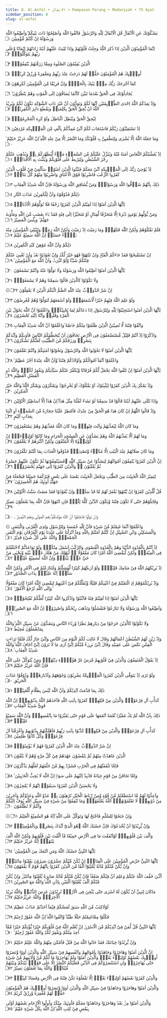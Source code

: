 ---
title: 8. Al-Anfal • الانفال • Rampasan Perang • Madaniyah • 75 Ayat
sidebar_position: 8
slug: al-anfal
---



<DocusaurusSvg />

<TextArab>

يَسْـَٔلُوْنَكَ عَنِ الْاَنْفَالِۗ قُلِ الْاَنْفَالُ لِلّٰهِ وَالرَّسُوْلِۚ فَاتَّقُوا اللّٰهَ وَاَصْلِحُوْا ذَاتَ بَيْنِكُمْ ۖوَاَطِيْعُوا اللّٰهَ وَرَسُوْلَهٗٓ اِنْ كُنْتُمْ مُّؤْمِنِيْنَ
۝١

اِنَّمَا الْمُؤْمِنُوْنَ الَّذِيْنَ اِذَا ذُكِرَ اللّٰهُ وَجِلَتْ قُلُوْبُهُمْ وَاِذَا تُلِيَتْ عَلَيْهِمْ اٰيٰتُهٗ زَادَتْهُمْ اِيْمَانًا وَّعَلٰى رَبِّهِمْ يَتَوَكَّلُوْنَۙ
۝٢

الَّذِيْنَ يُقِيْمُوْنَ الصَّلٰوةَ وَمِمَّا رَزَقْنٰهُمْ يُنْفِقُوْنَۗ
۝٣

اُولٰۤىِٕكَ هُمُ الْمُؤْمِنُوْنَ حَقًّاۗ لَهُمْ دَرَجٰتٌ عِنْدَ رَبِّهِمْ وَمَغْفِرَةٌ وَّرِزْقٌ كَرِيْمٌۚ
۝٤

كَمَآ اَخْرَجَكَ رَبُّكَ مِنْۢ بَيْتِكَ بِالْحَقِّۖ وَاِنَّ فَرِيْقًا مِّنَ الْمُؤْمِنِيْنَ لَكٰرِهُوْنَ
۝٥

يُجَادِلُوْنَكَ فِى الْحَقِّ بَعْدَمَا تَبَيَّنَ كَاَنَّمَا يُسَاقُوْنَ اِلَى الْمَوْتِ وَهُمْ يَنْظُرُوْنَ ۗ
۝٦

وَاِذْ يَعِدُكُمُ اللّٰهُ اِحْدَى الطَّاۤىِٕفَتَيْنِ اَنَّهَا لَكُمْ وَتَوَدُّوْنَ اَنَّ غَيْرَ ذَاتِ الشَّوْكَةِ تَكُوْنُ لَكُمْ وَيُرِيْدُ اللّٰهُ اَنْ يُّحِقَّ الْحَقَّ بِكَلِمٰتِهٖ وَيَقْطَعَ دَابِرَ الْكٰفِرِيْنَۙ
۝٧

لِيُحِقَّ الْحَقَّ وَيُبْطِلَ الْبَاطِلَ وَلَوْ كَرِهَ الْمُجْرِمُوْنَۚ
۝٨

اِذْ تَسْتَغِيْثُوْنَ رَبَّكُمْ فَاسْتَجَابَ لَكُمْ اَنِّيْ مُمِدُّكُمْ بِاَلْفٍ مِّنَ الْمَلٰۤىِٕكَةِ مُرْدِفِيْنَ
۝٩

وَمَا جَعَلَهُ اللّٰهُ اِلَّا بُشْرٰى وَلِتَطْمَىِٕنَّ بِهٖ قُلُوْبُكُمْۗ وَمَا النَّصْرُ اِلَّا مِنْ عِنْدِ اللّٰهِ ۗاِنَّ اللّٰهَ عَزِيْزٌ حَكِيْمٌ ࣖ
۝١٠

اِذْ يُغَشِّيْكُمُ النُّعَاسَ اَمَنَةً مِّنْهُ وَيُنَزِّلُ عَلَيْكُمْ مِّنَ السَّمَاۤءِ مَاۤءً لِّيُطَهِّرَكُمْ بِهٖ وَيُذْهِبَ عَنْكُمْ رِجْزَ الشَّيْطٰنِ وَلِيَرْبِطَ عَلٰى قُلُوْبِكُمْ وَيُثَبِّتَ بِهِ الْاَقْدَامَۗ
۝١١

اِذْ يُوْحِيْ رَبُّكَ اِلَى الْمَلٰۤىِٕكَةِ اَنِّيْ مَعَكُمْ فَثَبِّتُوا الَّذِيْنَ اٰمَنُوْاۗ سَاُلْقِيْ فِيْ قُلُوْبِ الَّذِيْنَ كَفَرُوا الرُّعْبَ فَاضْرِبُوْا فَوْقَ الْاَعْنَاقِ وَاضْرِبُوْا مِنْهُمْ كُلَّ بَنَانٍۗ
۝١٢

ذٰلِكَ بِاَنَّهُمْ شَاۤقُّوا اللّٰهَ وَرَسُوْلَهٗۚ وَمَنْ يُّشَاقِقِ اللّٰهَ وَرَسُوْلَهٗ فَاِنَّ اللّٰهَ شَدِيْدُ الْعِقَابِ
۝١٣

ذٰلِكُمْ فَذُوْقُوْهُ وَاَنَّ لِلْكٰفِرِيْنَ عَذَابَ النَّارِ
۝١٤

يٰٓاَيُّهَا الَّذِيْنَ اٰمَنُوْٓا اِذَا لَقِيْتُمُ الَّذِيْنَ كَفَرُوْا زَحْفًا فَلَا تُوَلُّوْهُمُ الْاَدْبَارَۚ
۝١٥

وَمَنْ يُّوَلِّهِمْ يَوْمَىِٕذٍ دُبُرَهٗٓ اِلَّا مُتَحَرِّفًا لِّقِتَالٍ اَوْ مُتَحَيِّزًا اِلٰى فِئَةٍ فَقَدْ بَاۤءَ بِغَضَبٍ مِّنَ اللّٰهِ وَمَأْوٰىهُ جَهَنَّمُ ۗ وَبِئْسَ الْمَصِيْرُ
۝١٦

فَلَمْ تَقْتُلُوْهُمْ وَلٰكِنَّ اللّٰهَ قَتَلَهُمْۖ وَمَا رَمَيْتَ اِذْ رَمَيْتَ وَلٰكِنَّ اللّٰهَ رَمٰىۚ وَلِيُبْلِيَ الْمُؤْمِنِيْنَ مِنْهُ بَلَاۤءً حَسَنًاۗ اِنَّ اللّٰهَ سَمِيْعٌ عَلِيْمٌ
۝١٧

ذٰلِكُمْ وَاَنَّ اللّٰهَ مُوْهِنُ كَيْدِ الْكٰفِرِيْنَ
۝١٨

اِنْ تَسْتَفْتِحُوْا فَقَدْ جَاۤءَكُمُ الْفَتْحُۚ وَاِنْ تَنْتَهُوْا فَهُوَ خَيْرٌ لَّكُمْۚ وَاِنْ تَعُوْدُوْا نَعُدْۚ وَلَنْ تُغْنِيَ عَنْكُمْ فِئَتُكُمْ شَيْـًٔا وَّلَوْ كَثُرَتْۙ وَاَنَّ اللّٰهَ مَعَ الْمُؤْمِنِيْنَ ࣖ
۝١٩

يٰٓاَيُّهَا الَّذِيْنَ اٰمَنُوْٓا اَطِيْعُوا اللّٰهَ وَرَسُوْلَهٗ وَلَا تَوَلَّوْا عَنْهُ وَاَنْتُمْ تَسْمَعُوْنَ
۝٢٠

وَلَا تَكُوْنُوْا كَالَّذِيْنَ قَالُوْا سَمِعْنَا وَهُمْ لَا يَسْمَعُوْنَۚ
۝٢١

۞ اِنَّ شَرَّ الدَّوَاۤبِّ عِنْدَ اللّٰهِ الصُّمُّ الْبُكْمُ الَّذِيْنَ لَا يَعْقِلُوْنَ
۝٢٢

وَلَوْ عَلِمَ اللّٰهُ فِيْهِمْ خَيْرًا لَّاَسْمَعَهُمْۗ وَلَوْ اَسْمَعَهُمْ لَتَوَلَّوْا وَّهُمْ مُّعْرِضُوْنَ
۝٢٣

يٰٓاَيُّهَا الَّذِيْنَ اٰمَنُوا اسْتَجِيْبُوْا لِلّٰهِ وَلِلرَّسُوْلِ اِذَا دَعَاكُمْ لِمَا يُحْيِيْكُمْۚ وَاعْلَمُوْٓا اَنَّ اللّٰهَ يَحُوْلُ بَيْنَ الْمَرْءِ وَقَلْبِهٖ وَاَنَّهٗٓ اِلَيْهِ تُحْشَرُوْنَ
۝٢٤

وَاتَّقُوْا فِتْنَةً لَّا تُصِيْبَنَّ الَّذِيْنَ ظَلَمُوْا مِنْكُمْ خَاۤصَّةً ۚوَاعْلَمُوْٓا اَنَّ اللّٰهَ شَدِيْدُ الْعِقَابِ
۝٢٥

وَاذْكُرُوْٓا اِذْ اَنْتُمْ قَلِيْلٌ مُّسْتَضْعَفُوْنَ فِى الْاَرْضِ تَخَافُوْنَ اَنْ يَّتَخَطَّفَكُمُ النَّاسُ فَاٰوٰىكُمْ وَاَيَّدَكُمْ بِنَصْرِهٖ وَرَزَقَكُمْ مِّنَ الطَّيِّبٰتِ لَعَلَّكُمْ تَشْكُرُوْنَ
۝٢٦

يٰٓاَيُّهَا الَّذِيْنَ اٰمَنُوْا لَا تَخُوْنُوا اللّٰهَ وَالرَّسُوْلَ وَتَخُوْنُوْٓا اَمٰنٰتِكُمْ وَاَنْتُمْ تَعْلَمُوْنَ
۝٢٧

وَاعْلَمُوْٓا اَنَّمَآ اَمْوَالُكُمْ وَاَوْلَادُكُمْ فِتْنَةٌ ۙوَّاَنَّ اللّٰهَ عِنْدَهٗٓ اَجْرٌ عَظِيْمٌ ࣖ
۝٢٨

يٰٓاَيُّهَا الَّذِيْنَ اٰمَنُوْٓا اِنْ تَتَّقُوا اللّٰهَ يَجْعَلْ لَّكُمْ فُرْقَانًا وَّيُكَفِّرْ عَنْكُمْ سَيِّاٰتِكُمْ وَيَغْفِرْ لَكُمْۗ وَاللّٰهُ ذُو الْفَضْلِ الْعَظِيْمِ
۝٢٩

وَاِذْ يَمْكُرُ بِكَ الَّذِيْنَ كَفَرُوْا لِيُثْبِتُوْكَ اَوْ يَقْتُلُوْكَ اَوْ يُخْرِجُوْكَۗ وَيَمْكُرُوْنَ وَيَمْكُرُ اللّٰهُ ۗوَاللّٰهُ خَيْرُ الْمٰكِرِيْنَ
۝٣٠

وَاِذَا تُتْلٰى عَلَيْهِمْ اٰيٰتُنَا قَالُوْا قَدْ سَمِعْنَا لَوْ نَشَاۤءُ لَقُلْنَا مِثْلَ هٰذَآ ۙاِنْ هٰذَآ اِلَّآ اَسَاطِيْرُ الْاَوَّلِيْنَ
۝٣١

وَاِذْ قَالُوا اللّٰهُمَّ اِنْ كَانَ هٰذَا هُوَ الْحَقَّ مِنْ عِنْدِكَ فَاَمْطِرْ عَلَيْنَا حِجَارَةً مِّنَ السَّمَاۤءِ اَوِ ائْتِنَا بِعَذَابٍ اَلِيْمٍ
۝٣٢

وَمَا كَانَ اللّٰهُ لِيُعَذِّبَهُمْ وَاَنْتَ فِيْهِمْۚ وَمَا كَانَ اللّٰهُ مُعَذِّبَهُمْ وَهُمْ يَسْتَغْفِرُوْنَ
۝٣٣

وَمَا لَهُمْ اَلَّا يُعَذِّبَهُمُ اللّٰهُ وَهُمْ يَصُدُّوْنَ عَنِ الْمَسْجِدِ الْحَرَامِ وَمَا كَانُوْٓا اَوْلِيَاۤءَهٗۗ اِنْ اَوْلِيَاۤؤُهٗٓ اِلَّا الْمُتَّقُوْنَ وَلٰكِنَّ اَكْثَرَهُمْ لَا يَعْلَمُوْنَ
۝٣٤

وَمَا كَانَ صَلَاتُهُمْ عِنْدَ الْبَيْتِ اِلَّا مُكَاۤءً وَّتَصْدِيَةًۗ فَذُوْقُوا الْعَذَابَ بِمَا كُنْتُمْ تَكْفُرُوْنَ
۝٣٥

اِنَّ الَّذِيْنَ كَفَرُوْا يُنْفِقُوْنَ اَمْوَالَهُمْ لِيَصُدُّوْا عَنْ سَبِيْلِ اللّٰهِ ۗفَسَيُنْفِقُوْنَهَا ثُمَّ تَكُوْنُ عَلَيْهِمْ حَسْرَةً ثُمَّ يُغْلَبُوْنَ ەۗ وَالَّذِيْنَ كَفَرُوْٓا اِلٰى جَهَنَّمَ يُحْشَرُوْنَۙ
۝٣٦

لِيَمِيْزَ اللّٰهُ الْخَبِيْثَ مِنَ الطَّيِّبِ وَيَجْعَلَ الْخَبِيْثَ بَعْضَهٗ عَلٰى بَعْضٍ فَيَرْكُمَهٗ جَمِيْعًا فَيَجْعَلَهٗ فِيْ جَهَنَّمَۗ اُولٰۤىِٕكَ هُمُ الْخٰسِرُوْنَ ࣖ
۝٣٧

قُلْ لِّلَّذِيْنَ كَفَرُوْٓا اِنْ يَّنْتَهُوْا يُغْفَرْ لَهُمْ مَّا قَدْ سَلَفَۚ وَاِنْ يَّعُوْدُوْا فَقَدْ مَضَتْ سُنَّتُ الْاَوَّلِيْنَ
۝٣٨

وَقَاتِلُوْهُمْ حَتّٰى لَا تَكُوْنَ فِتْنَةٌ وَّيَكُوْنَ الدِّيْنُ كُلُّهٗ لِلّٰهِۚ فَاِنِ انْتَهَوْا فَاِنَّ اللّٰهَ بِمَا يَعْمَلُوْنَ بَصِيْرٌ
۝٣٩

وَاِنْ تَوَلَّوْا فَاعْلَمُوْٓا اَنَّ اللّٰهَ مَوْلٰىكُمْ ۗنِعْمَ الْمَوْلٰى وَنِعْمَ النَّصِيْرُ ۔
۝٤٠

۞ وَاعْلَمُوْٓا اَنَّمَا غَنِمْتُمْ مِّنْ شَيْءٍ فَاَنَّ لِلّٰهِ خُمُسَهٗ وَلِلرَّسُوْلِ وَلِذِى الْقُرْبٰى وَالْيَتٰمٰى وَالْمَسٰكِيْنِ وَابْنِ السَّبِيْلِ اِنْ كُنْتُمْ اٰمَنْتُمْ بِاللّٰهِ وَمَآ اَنْزَلْنَا عَلٰى عَبْدِنَا يَوْمَ الْفُرْقَانِ يَوْمَ الْتَقَى الْجَمْعٰنِۗ وَاللّٰهُ عَلٰى كُلِّ شَيْءٍ قَدِيْرٌ
۝٤١

اِذْ اَنْتُمْ بِالْعُدْوَةِ الدُّنْيَا وَهُمْ بِالْعُدْوَةِ الْقُصْوٰى وَالرَّكْبُ اَسْفَلَ مِنْكُمْۗ وَلَوْ تَوَاعَدْتُّمْ لَاخْتَلَفْتُمْ فِى الْمِيْعٰدِۙ وَلٰكِنْ لِّيَقْضِيَ اللّٰهُ اَمْرًا كَانَ مَفْعُوْلًا ەۙ لِّيَهْلِكَ مَنْ هَلَكَ عَنْۢ بَيِّنَةٍ وَّيَحْيٰى مَنْ حَيَّ عَنْۢ بَيِّنَةٍۗ وَاِنَّ اللّٰهَ لَسَمِيْعٌ عَلِيْمٌۙ
۝٤٢

اِذْ يُرِيْكَهُمُ اللّٰهُ فِيْ مَنَامِكَ قَلِيْلًاۗ وَلَوْ اَرٰىكَهُمْ كَثِيْرًا لَّفَشِلْتُمْ وَلَتَنَازَعْتُمْ فِى الْاَمْرِ وَلٰكِنَّ اللّٰهَ سَلَّمَۗ اِنَّهٗ عَلِيْمٌۢ بِذَاتِ الصُّدُوْرِ
۝٤٣

وَاِذْ يُرِيْكُمُوْهُمْ اِذِ الْتَقَيْتُمْ فِيْٓ اَعْيُنِكُمْ قَلِيْلًا وَّيُقَلِّلُكُمْ فِيْٓ اَعْيُنِهِمْ لِيَقْضِيَ اللّٰهُ اَمْرًا كَانَ مَفْعُوْلًا ۗوَاِلَى اللّٰهِ تُرْجَعُ الْاُمُوْرُ ࣖ
۝٤٤

يٰٓاَيُّهَا الَّذِيْنَ اٰمَنُوْٓا اِذَا لَقِيْتُمْ فِئَةً فَاثْبُتُوْا وَاذْكُرُوا اللّٰهَ كَثِيْرًا لَّعَلَّكُمْ تُفْلِحُوْنَۚ
۝٤٥

وَاَطِيْعُوا اللّٰهَ وَرَسُوْلَهٗ وَلَا تَنَازَعُوْا فَتَفْشَلُوْا وَتَذْهَبَ رِيْحُكُمْ وَاصْبِرُوْاۗ اِنَّ اللّٰهَ مَعَ الصّٰبِرِيْنَۚ
۝٤٦

وَلَا تَكُوْنُوْا كَالَّذِيْنَ خَرَجُوْا مِنْ دِيَارِهِمْ بَطَرًا وَّرِئَاۤءَ النَّاسِ وَيَصُدُّوْنَ عَنْ سَبِيْلِ اللّٰهِ ۗوَاللّٰهُ بِمَايَعْمَلُوْنَ مُحِيْطٌ
۝٤٧

وَاِذْ زَيَّنَ لَهُمُ الشَّيْطٰنُ اَعْمَالَهُمْ وَقَالَ لَا غَالِبَ لَكُمُ الْيَوْمَ مِنَ النَّاسِ وَاِنِّيْ جَارٌ لَّكُمْۚ فَلَمَّا تَرَاۤءَتِ الْفِئَتٰنِ نَكَصَ عَلٰى عَقِبَيْهِ وَقَالَ اِنِّيْ بَرِيْۤءٌ مِّنْكُمْ اِنِّيْٓ اَرٰى مَا لَا تَرَوْنَ اِنِّيْٓ اَخَافُ اللّٰهَ ۗوَاللّٰهُ شَدِيْدُ الْعِقَابِ ࣖ
۝٤٨

اِذْ يَقُوْلُ الْمُنٰفِقُوْنَ وَالَّذِيْنَ فِيْ قُلُوْبِهِمْ مَّرَضٌ غَرَّ هٰٓؤُلَاۤءِ دِيْنُهُمْۗ وَمَنْ يَّتَوَكَّلْ عَلَى اللّٰهِ فَاِنَّ اللّٰهَ عَزِيْزٌ حَكِيْمٌ
۝٤٩

وَلَوْ تَرٰٓى اِذْ يَتَوَفَّى الَّذِيْنَ كَفَرُوا الْمَلٰۤىِٕكَةُ يَضْرِبُوْنَ وُجُوْهَهُمْ وَاَدْبَارَهُمْۚ وَذُوْقُوْا عَذَابَ الْحَرِيْقِ
۝٥٠

ذٰلِكَ بِمَا قَدَّمَتْ اَيْدِيْكُمْ وَاَنَّ اللّٰهَ لَيْسَ بِظَلَّامٍ لِّلْعَبِيْدِۙ
۝٥١

كَدَأْبِ اٰلِ فِرْعَوْنَۙ وَالَّذِيْنَ مِنْ قَبْلِهِمْۗ كَفَرُوْا بِاٰيٰتِ اللّٰهِ فَاَخَذَهُمُ اللّٰهُ بِذُنُوْبِهِمْۗ اِنَّ اللّٰهَ قَوِيٌّ شَدِيْدُ الْعِقَابِ
۝٥٢

ذٰلِكَ بِاَنَّ اللّٰهَ لَمْ يَكُ مُغَيِّرًا نِّعْمَةً اَنْعَمَهَا عَلٰى قَوْمٍ حَتّٰى يُغَيِّرُوْا مَا بِاَنْفُسِهِمْۙ وَاَنَّ اللّٰهَ سَمِيْعٌ عَلِيْمٌۙ
۝٥٣

كَدَأْبِ اٰلِ فِرْعَوْنَۙ وَالَّذِيْنَ مِنْ قَبْلِهِمْۚ كَذَّبُوْا بِاٰيٰتِ رَبِّهِمْ فَاَهْلَكْنٰهُمْ بِذُنُوْبِهِمْ وَاَغْرَقْنَآ اٰلَ فِرْعَوْنَۚ وَكُلٌّ كَانُوْا ظٰلِمِيْنَ
۝٥٤

اِنَّ شَرَّ الدَّوَاۤبِّ عِنْدَ اللّٰهِ الَّذِيْنَ كَفَرُوْا فَهُمْ لَا يُؤْمِنُوْنَۖ
۝٥٥

الَّذِيْنَ عَاهَدْتَّ مِنْهُمْ ثُمَّ يَنْقُضُوْنَ عَهْدَهُمْ فِيْ كُلِّ مَرَّةٍ وَّهُمْ لَا يَتَّقُوْنَ
۝٥٦

فَاِمَّا تَثْقَفَنَّهُمْ فِى الْحَرْبِ فَشَرِّدْ بِهِمْ مَّنْ خَلْفَهُمْ لَعَلَّهُمْ يَذَّكَّرُوْنَ
۝٥٧

وَاِمَّا تَخَافَنَّ مِنْ قَوْمٍ خِيَانَةً فَانْۢبِذْ اِلَيْهِمْ عَلٰى سَوَاۤءٍۗ اِنَّ اللّٰهَ لَا يُحِبُّ الْخَاۤىِٕنِيْنَ ࣖ
۝٥٨

وَلَا يَحْسَبَنَّ الَّذِيْنَ كَفَرُوْا سَبَقُوْاۗ اِنَّهُمْ لَا يُعْجِزُوْنَ
۝٥٩

وَاَعِدُّوْا لَهُمْ مَّا اسْتَطَعْتُمْ مِّنْ قُوَّةٍ وَّمِنْ رِّبَاطِ الْخَيْلِ تُرْهِبُوْنَ بِهٖ عَدُوَّ اللّٰهِ وَعَدُوَّكُمْ وَاٰخَرِيْنَ مِنْ دُوْنِهِمْۚ لَا تَعْلَمُوْنَهُمْۚ اَللّٰهُ يَعْلَمُهُمْۗ وَمَا تُنْفِقُوْا مِنْ شَيْءٍ فِيْ سَبِيْلِ اللّٰهِ يُوَفَّ اِلَيْكُمْ وَاَنْتُمْ لَا تُظْلَمُوْنَ
۝٦٠

۞ وَاِنْ جَنَحُوْا لِلسَّلْمِ فَاجْنَحْ لَهَا وَتَوَكَّلْ عَلَى اللّٰهِ ۗاِنَّهٗ هُوَ السَّمِيْعُ الْعَلِيْمُ
۝٦١

وَاِنْ يُّرِيْدُوْٓا اَنْ يَّخْدَعُوْكَ فَاِنَّ حَسْبَكَ اللّٰهُ ۗهُوَ الَّذِيْٓ اَيَّدَكَ بِنَصْرِهٖ وَبِالْمُؤْمِنِيْنَۙ
۝٦٢

وَاَلَّفَ بَيْنَ قُلُوْبِهِمْۗ لَوْاَنْفَقْتَ مَا فِى الْاَرْضِ جَمِيْعًا مَّآ اَلَّفْتَ بَيْنَ قُلُوْبِهِمْ وَلٰكِنَّ اللّٰهَ اَلَّفَ بَيْنَهُمْۗ اِنَّهٗ عَزِيْزٌ حَكِيْمٌ
۝٦٣

يٰٓاَيُّهَا النَّبِيُّ حَسْبُكَ اللّٰهُ وَمَنِ اتَّبَعَكَ مِنَ الْمُؤْمِنِيْنَ ࣖ
۝٦٤

يٰٓاَيُّهَا النَّبِيُّ حَرِّضِ الْمُؤْمِنِيْنَ عَلَى الْقِتَالِۗ اِنْ يَّكُنْ مِّنْكُمْ عِشْرُوْنَ صٰبِرُوْنَ يَغْلِبُوْا مِائَتَيْنِۚ وَاِنْ يَّكُنْ مِّنْكُمْ مِّائَةٌ يَّغْلِبُوْٓا اَلْفًا مِّنَ الَّذِيْنَ كَفَرُوْا بِاَنَّهُمْ قَوْمٌ لَّا يَفْقَهُوْنَ
۝٦٥

اَلْـٰٔنَ خَفَّفَ اللّٰهُ عَنْكُمْ وَعَلِمَ اَنَّ فِيْكُمْ ضَعْفًاۗ فَاِنْ يَّكُنْ مِّنْكُمْ مِّائَةٌ صَابِرَةٌ يَّغْلِبُوْا مِائَتَيْنِۚ وَاِنْ يَّكُنْ مِّنْكُمْ اَلْفٌ يَّغْلِبُوْٓا اَلْفَيْنِ بِاِذْنِ اللّٰهِ ۗوَاللّٰهُ مَعَ الصّٰبِرِيْنَ
۝٦٦

مَاكَانَ لِنَبِيٍّ اَنْ يَّكُوْنَ لَهٗٓ اَسْرٰى حَتّٰى يُثْخِنَ فِى الْاَرْضِۗ تُرِيْدُوْنَ عَرَضَ الدُّنْيَاۖ وَاللّٰهُ يُرِيْدُ الْاٰخِرَةَۗ وَاللّٰهُ عَزِيْزٌحَكِيْمٌ
۝٦٧

لَوْلَاكِتٰبٌ مِّنَ اللّٰهِ سَبَقَ لَمَسَّكُمْ فِيْمَآ اَخَذْتُمْ عَذَابٌ عَظِيْمٌ
۝٦٨

فَكُلُوْا مِمَّاغَنِمْتُمْ حَلٰلًا طَيِّبًاۖ وَّاتَّقُوا اللّٰهَ ۗاِنَّ اللّٰهَ غَفُوْرٌ رَّحِيْمٌ
۝٦٩

يٰٓاَيُّهَا النَّبِيُّ قُلْ لِّمَنْ فِيْٓ اَيْدِيْكُمْ مِّنَ الْاَسْرٰٓىۙ اِنْ يَّعْلَمِ اللّٰهُ فِيْ قُلُوْبِكُمْ خَيْرًا يُّؤْتِكُمْ خَيْرًا مِّمَّآ اُخِذَ مِنْكُمْ وَيَغْفِرْ لَكُمْۗ وَاللّٰهُ غَفُوْرٌ رَّحِيْمٌ ࣖ
۝٧٠

وَاِنْ يُّرِيْدُوْا خِيَانَتَكَ فَقَدْ خَانُوا اللّٰهَ مِنْ قَبْلُ فَاَمْكَنَ مِنْهُمْ وَاللّٰهُ عَلِيْمٌ حَكِيْمٌ
۝٧١

اِنَّ الَّذِيْنَ اٰمَنُوْا وَهَاجَرُوْا وَجَاهَدُوْا بِاَمْوَالِهِمْ وَاَنْفُسِهِمْ فِيْ سَبِيْلِ اللّٰهِ وَالَّذِيْنَ اٰوَوْا وَّنَصَرُوْٓا اُولٰۤىِٕكَ بَعْضُهُمْ اَوْلِيَاۤءُ بَعْضٍۗ وَالَّذِيْنَ اٰمَنُوْا وَلَمْ يُهَاجِرُوْا مَا لَكُمْ مِّنْ وَّلَايَتِهِمْ مِّنْ شَيْءٍ حَتّٰى يُهَاجِرُوْاۚ وَاِنِ اسْتَنْصَرُوْكُمْ فِى الدِّيْنِ فَعَلَيْكُمُ النَّصْرُ اِلَّا عَلٰى قَوْمٍۢ بَيْنَكُمْ وَبَيْنَهُمْ مِّيْثَاقٌۗ وَاللّٰهُ بِمَا تَعْمَلُوْنَ بَصِيْرٌ
۝٧٢

وَالَّذِيْنَ كَفَرُوْا بَعْضُهُمْ اَوْلِيَاۤءُ بَعْضٍۗ اِلَّا تَفْعَلُوْهُ تَكُنْ فِتْنَةٌ فِى الْاَرْضِ وَفَسَادٌ كَبِيْرٌۗ
۝٧٣

وَالَّذِيْنَ اٰمَنُوْا وَهَاجَرُوْا وَجَاهَدُوْا فِيْ سَبِيْلِ اللّٰهِ وَالَّذِيْنَ اٰوَوْا وَّنَصَرُوْٓا اُولٰۤىِٕكَ هُمُ الْمُؤْمِنُوْنَ حَقًّاۗ لَهُمْ مَّغْفِرَةٌ وَّرِزْقٌ كَرِيْمٌ
۝٧٤

وَالَّذِيْنَ اٰمَنُوْا مِنْۢ بَعْدُ وَهَاجَرُوْا وَجَاهَدُوْا مَعَكُمْ فَاُولٰۤىِٕكَ مِنْكُمْۗ وَاُولُوا الْاَرْحَامِ بَعْضُهُمْ اَوْلٰى بِبَعْضٍ فِيْ كِتٰبِ اللّٰهِ ۗاِنَّ اللّٰهَ بِكُلِّ شَيْءٍ عَلِيْمٌ ࣖ
۝٧٥

</TextArab>


